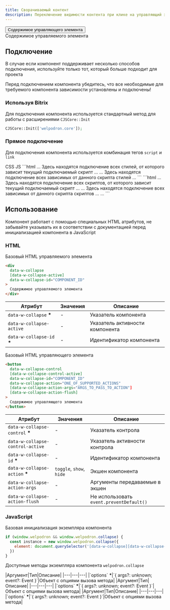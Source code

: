 ```yaml
---
title: Сворачиваемый контент
description: Переключение видимости контента при клике на управляющий элемент(ы) или с помощью API компонента
---
```


<Showcase>
    <button 
      data-w-collapse-control
      data-w-collapse-id="collapse_example_1"
      data-w-collapse-action="toggle"
    >
      <span>Содержимое управляющего элемента</span>
    </button>
    <div 
      data-w-collapse
      data-w-collapse-id="collapse_example_1"
    >
      <span>Содержимое управляемого элемента</span>
    </div>
  </Showcase>

  ## Подключение 

  В случае если компонент поддерживает несколько способов подключения, используйте только тот, который больше подходит для проекта

  <Alert>
    Перед подключением компонента убедитесь, что все необходимые для требуемого компонента зависимости установлены и подключены!
  </Alert>

  ### Используя Bitrix 

  Для подключения компонента используется стандартный метод для работы с расширениями `CJSCore::Init` 

  ```php
  CJSCore::Init(['welpodron.core']);
  ```

  ### Прямое подключение

  Для подключения компонента используется комбинация тегов `script` и `link` 

  <Tabs activeItemIdDefault="CSS">
    <TabsControls>
      <TabsControl itemId="CSS">CSS</TabsControl>
      <TabsControl itemId="JS">JS</TabsControl>
    </TabsControls>
    <TabsItem itemId="CSS">
      ```html
      ...
      Здесь находятся подключение всех стилей, от которого зависит текущий подключаемый скрипт
      ...
      <link rel="stylesheet" href="Путь к локально размещенному файлу стилей компонента">
      ...
      Здесь находятся подключение всех зависимых от данного скрипта стилей
      ...
      </head>
      ```
    </TabsItem>
    <TabsItem itemId="JS">
      ```html
      ...
      Здесь находятся подключение всех скриптов, от которого зависит текущий подключаемый скрипт
      ...
      <script src="Путь к локально размещенному файлу скрипта компонента"></script>
      ...
      Здесь находятся подключение всех зависимых от данного скрипта скриптов
      ...
      </body>
      ...
      ```
    </TabsItem>
  </Tabs>

  ## Использование

  Компонент работает с помощью специальных HTML атрибутов, не забывайте указывать их в соответствии с документацией перед инициализацией компонента в JavaScript

  ### HTML

  Базовый HTML управляемого элемента
  
  ```html /COMPONENT_ID/#gci /ONE_OF_SUPPORTED_ACTIONS/#gci
  <div 
    data-w-collapse
    [data-w-collapse-active]  
    data-w-collapse-id="COMPONENT_ID"
  >
    Содержимое управляемого элемента
  </div>
  ```
  |Атрибут|Значения|Описание|
  |---|---|---|
  |`data-w-collapse` <b className="text-red-500">*</b>|-|Указатель компонента|
  |`data-w-collapse-active`|-|Указатель активности компонента|
  |`data-w-collapse-id` <b className="text-red-500">*</b>|-|Идентификатор компонента|
  
  Базовый HTML управляющего элемента
  
  ```html /COMPONENT_ID/#gci /ONE_OF_SUPPORTED_ACTIONS/#gci
  <button 
    data-w-collapse-control
    [data-w-collapse-control-active]
    data-w-collapse-id="COMPONENT_ID"
    data-w-collapse-action="ONE_OF_SUPPORTED_ACTIONS"
    [data-w-collapse-action-args="ARGS_TO_PASS_TO_ACTION"]
    [data-w-collapse-action-flush]
  >
    Содержимое управляющего элемента
  </button>
  ```
  |Атрибут|Значения|Описание|
  |---|---|---|
  |`data-w-collapse-control` <b className="text-red-500">*</b>|-|Указатель контрола|
  |`data-w-collapse-control-active`|-|Указатель активности контрола|
  |`data-w-collapse-id` <b className="text-red-500">*</b>|-|Идентификатор компонента|
  |`data-w-collapse-action` <b className="text-red-500">*</b>|`toggle`, `show`, `hide`|Экшен компонента|
  |`data-w-collapse-action-args`|-|Аргументы передаваемые в экшен|
  |`data-w-collapse-action-flush`|-|Не использовать `event.preventDefault()`|
  
  ### JavaScript

  Базовая инициализация экземпляра компонента
  
  ```js /COMPONENT_ID/#gci
  if (window.welpodron && window.welpodron.collapse) {
    const instance = new window.welpodron.collapse({
      element: document.querySelector('[data-w-collapse][data-w-collapse-id="COMPONENT_ID"]');
    })
  }
  ```
  Доступные методы экземпляра компонента `welpodron.collapse`

  <Method isAsync={true} name="show(options)" description="Переключение компонента в видимое состояние">
    |Аргумент|Тип|Описание|
    |---|---|---|
    |`options` <b className="text-red-500">*</b>|`{ args?: unknown; event?: Event }`|Объект с опциями вызова метода|
  </Method>
  <Method isAsync={true} name="hide(options)" description="Переключение компонента в скрытое состояние">
    |Аргумент|Тип|Описание|
    |---|---|---|
    |`options` <b className="text-red-500">*</b>|`{ args?: unknown; event?: Event }`|Объект с опциями вызова метода|
  </Method>
  <Method isAsync={true} name="toggle(options)" description="Переключение компонента в скрытое состояние из видимого и из видимого в скрытое">
    |Аргумент|Тип|Описание|
    |---|---|---|
    |`options` <b className="text-red-500">*</b>|`{ args?: unknown; event?: Event }`|Объект с опциями вызова метода|
  </Method>   